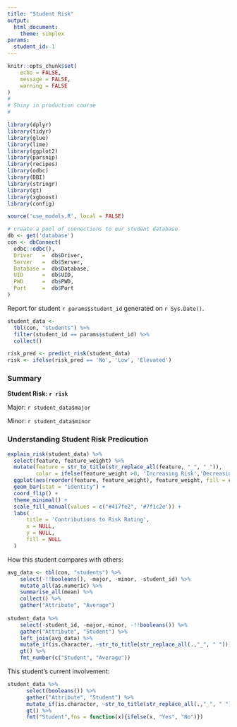 ```yaml
---
title: "Student Risk"
output:
  html_document:
    theme: simplex
params:
  student_id: 1
---
```


```r
knitr::opts_chunk$set(
	echo = FALSE,
	message = FALSE,
	warning = FALSE
)
#
# Shiny in production course
#

library(dplyr)
library(tidyr)
library(glue)
library(lime)
library(ggplot2)
library(parsnip)
library(recipes)
library(odbc)
library(DBI)
library(stringr)
library(gt)
library(xgboost)
library(config)

source('use_models.R', local = FALSE)

# create a pool of connections to our student database
db <- get('database')
con <- dbConnect(
  odbc::odbc(),
  Driver   =  db$Driver,
  Server   =  db$Server,
  Database =  db$Database,
  UID      =  db$UID,
  PWD      =  db$PWD,
  Port     =  db$Port
)
```

Report for student `r params$student_id` generated on `r Sys.Date()`.

```r
student_data <- 
  tbl(con, "students") %>% 
  filter(student_id == params$student_id) %>% 
  collect()

risk_pred <- predict_risk(student_data)
risk <- ifelse(risk_pred == 'No', 'Low', 'Elevated')
```

### Summary

<b>Student Risk: `r risk`</b>

Major: `r student_data$major`

Minor: `r student_data$minor`
  

    
### Understanding Student Risk Predicution

```r
explain_risk(student_data) %>% 
  select(feature, feature_weight) %>% 
  mutate(feature = str_to_title(str_replace_all(feature, "_", " ")),
         color = ifelse(feature_weight >0, 'Increasing Risk','Decreasing Risk')) %>% 
  ggplot(aes(reorder(feature, feature_weight), feature_weight, fill = color)) +
  geom_bar(stat = "identity") + 
  coord_flip() + 
  theme_minimal() + 
  scale_fill_manual(values = c("#417fe2", '#7f1c2e')) + 
  labs(
      title = 'Contributions to Risk Rating',
      x = NULL,
      y = NULL,
      fill = NULL
  )

```
    
    
    
How this student compares with others:
  
```r
avg_data <- tbl(con, "students") %>% 
    select(-!!booleans(), -major, -minor, -student_id) %>% 
    mutate_all(as.numeric) %>% 
    summarise_all(mean) %>% 
    collect() %>% 
    gather("Attribute", "Average")
        
student_data %>% 
    select(-student_id, -major,-minor, -!!booleans()) %>% 
    gather("Attribute", "Student") %>%
    left_join(avg_data) %>% 
    mutate_if(is.character, ~str_to_title(str_replace_all(.,"_", " "))) %>% 
    gt() %>% 
    fmt_number(c("Student", "Average"))
```



This student's current involvement:
  
```r
student_data %>%
      select(booleans()) %>% 
      gather("Attribute", "Student") %>% 
      mutate_if(is.character, ~str_to_title(str_replace_all(.,"_", " "))) %>% 
      gt() %>% 
      fmt("Student",fns = function(x){ifelse(x, "Yes", "No")})
```